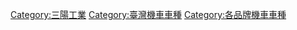 
[[Category:三陽工業|Category:三陽工業]]
[[Category:臺灣機車車種|Category:臺灣機車車種]]
[[Category:各品牌機車車種|Category:各品牌機車車種]]